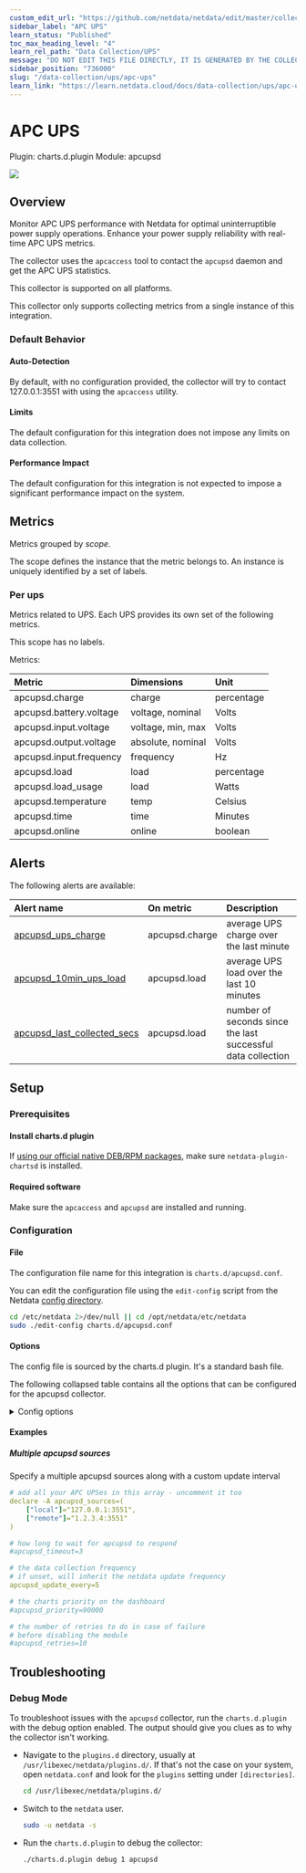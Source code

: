 ```yaml
---
custom_edit_url: "https://github.com/netdata/netdata/edit/master/collectors/charts.d.plugin/apcupsd/metadata.yaml"
sidebar_label: "APC UPS"
learn_status: "Published"
toc_max_heading_level: "4"
learn_rel_path: "Data Collection/UPS"
message: "DO NOT EDIT THIS FILE DIRECTLY, IT IS GENERATED BY THE COLLECTOR'S metadata.yaml FILE"
sidebar_position: "736000"
slug: "/data-collection/ups/apc-ups"
learn_link: "https://learn.netdata.cloud/docs/data-collection/ups/apc-ups"
---
```



# APC UPS

Plugin: charts.d.plugin
Module: apcupsd

<img src="https://img.shields.io/badge/maintained%20by-Netdata-%2300ab44" />

## Overview

Monitor APC UPS performance with Netdata for optimal uninterruptible power supply operations. Enhance your power supply reliability with real-time APC UPS metrics.

The collector uses the `apcaccess` tool to contact the `apcupsd` daemon and get the APC UPS statistics.

This collector is supported on all platforms.

This collector only supports collecting metrics from a single instance of this integration.


### Default Behavior

#### Auto-Detection

By default, with no configuration provided, the collector will try to contact 127.0.0.1:3551 with using the `apcaccess` utility.

#### Limits

The default configuration for this integration does not impose any limits on data collection.

#### Performance Impact

The default configuration for this integration is not expected to impose a significant performance impact on the system.


## Metrics

Metrics grouped by *scope*.

The scope defines the instance that the metric belongs to. An instance is uniquely identified by a set of labels.



### Per ups

Metrics related to UPS. Each UPS provides its own set of the following metrics.

This scope has no labels.

Metrics:

| Metric | Dimensions | Unit |
|:------|:----------|:----|
| apcupsd.charge | charge | percentage |
| apcupsd.battery.voltage | voltage, nominal | Volts |
| apcupsd.input.voltage | voltage, min, max | Volts |
| apcupsd.output.voltage | absolute, nominal | Volts |
| apcupsd.input.frequency | frequency | Hz |
| apcupsd.load | load | percentage |
| apcupsd.load_usage | load | Watts |
| apcupsd.temperature | temp | Celsius |
| apcupsd.time | time | Minutes |
| apcupsd.online | online | boolean |



## Alerts


The following alerts are available:

| Alert name  | On metric | Description |
|:------------|:----------|:------------|
| [ apcupsd_ups_charge ](https://github.com/netdata/netdata/blob/master/health/health.d/apcupsd.conf) | apcupsd.charge | average UPS charge over the last minute |
| [ apcupsd_10min_ups_load ](https://github.com/netdata/netdata/blob/master/health/health.d/apcupsd.conf) | apcupsd.load | average UPS load over the last 10 minutes |
| [ apcupsd_last_collected_secs ](https://github.com/netdata/netdata/blob/master/health/health.d/apcupsd.conf) | apcupsd.load | number of seconds since the last successful data collection |


## Setup

### Prerequisites

#### Install charts.d plugin

If [using our official native DEB/RPM packages](/docs/maintaining/update-netdata-agents#determine-which-installation-method-you-used), make sure `netdata-plugin-chartsd` is installed.


#### Required software

Make sure the `apcaccess` and `apcupsd` are installed and running.


### Configuration

#### File

The configuration file name for this integration is `charts.d/apcupsd.conf`.


You can edit the configuration file using the `edit-config` script from the
Netdata [config directory](/docs/configuring/configuration#the-netdata-config-directory).

```bash
cd /etc/netdata 2>/dev/null || cd /opt/netdata/etc/netdata
sudo ./edit-config charts.d/apcupsd.conf
```
#### Options

The config file is sourced by the charts.d plugin. It's a standard bash file.

The following collapsed table contains all the options that can be configured for the apcupsd collector.


<details><summary>Config options</summary>

| Name | Description | Default | Required |
|:----|:-----------|:-------|:--------:|
| apcupsd_sources | This is an array of apcupsd sources. You can have multiple entries there. Please refer to the example below on how to set it. | 127.0.0.1:3551 | False |
| apcupsd_timeout | How long to wait for apcupsd to respond. | 3 | False |
| apcupsd_update_every | The data collection frequency. If unset, will inherit the netdata update frequency. | 1 | False |
| apcupsd_priority | The charts priority on the dashboard. | 90000 | False |
| apcupsd_retries | The number of retries to do in case of failure before disabling the collector. | 10 | False |

</details>

#### Examples

##### Multiple apcupsd sources

Specify a multiple apcupsd sources along with a custom update interval

```yaml
# add all your APC UPSes in this array - uncomment it too
declare -A apcupsd_sources=(
    ["local"]="127.0.0.1:3551",
    ["remote"]="1.2.3.4:3551"
)

# how long to wait for apcupsd to respond
#apcupsd_timeout=3

# the data collection frequency
# if unset, will inherit the netdata update frequency
apcupsd_update_every=5

# the charts priority on the dashboard
#apcupsd_priority=90000

# the number of retries to do in case of failure
# before disabling the module
#apcupsd_retries=10

```


## Troubleshooting

### Debug Mode

To troubleshoot issues with the `apcupsd` collector, run the `charts.d.plugin` with the debug option enabled. The output
should give you clues as to why the collector isn't working.

- Navigate to the `plugins.d` directory, usually at `/usr/libexec/netdata/plugins.d/`. If that's not the case on
  your system, open `netdata.conf` and look for the `plugins` setting under `[directories]`.

  ```bash
  cd /usr/libexec/netdata/plugins.d/
  ```

- Switch to the `netdata` user.

  ```bash
  sudo -u netdata -s
  ```

- Run the `charts.d.plugin` to debug the collector:

  ```bash
  ./charts.d.plugin debug 1 apcupsd
  ```



